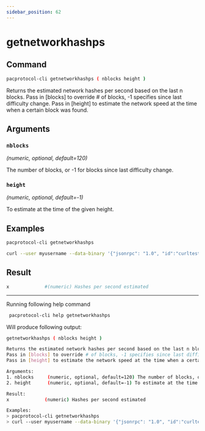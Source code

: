 ```yaml
---
sidebar_position: 62
---
```


# getnetworkhashps
## Command

```bash
pacprotocol-cli getnetworkhashps ( nblocks height )
```

Returns the estimated network hashes per second based on the last n blocks.
Pass in [blocks] to override # of blocks, -1 specifies since last difficulty change.
Pass in [height] to estimate the network speed at the time when a certain block was found.



## Arguments

### `nblocks` 
*(numeric, optional, default=120)*

The number of blocks, or -1 for blocks since last difficulty change.


### `height` 
*(numeric, optional, default=-1)*

To estimate at the time of the given height.


## Examples
```bash
pacprotocol-cli getnetworkhashps 
```

```bash
curl --user myusername --data-binary '{"jsonrpc": "1.0", "id":"curltest", "method": "getnetworkhashps", "params": [] }' -H 'content-type: text/plain;' http://127.0.0.1:1111/
```
## Result
```bash
x             #(numeric) Hashes per second estimated
```


___

Running following help command
```bash
 pacprotocol-cli help getnetworkhashps
```
Will produce following output:


```bash
getnetworkhashps ( nblocks height )

Returns the estimated network hashes per second based on the last n blocks.
Pass in [blocks] to override # of blocks, -1 specifies since last difficulty change.
Pass in [height] to estimate the network speed at the time when a certain block was found.

Arguments:
1. nblocks     (numeric, optional, default=120) The number of blocks, or -1 for blocks since last difficulty change.
2. height      (numeric, optional, default=-1) To estimate at the time of the given height.

Result:
x             (numeric) Hashes per second estimated

Examples:
> pacprotocol-cli getnetworkhashps 
> curl --user myusername --data-binary '{"jsonrpc": "1.0", "id":"curltest", "method": "getnetworkhashps", "params": [] }' -H 'content-type: text/plain;' http://127.0.0.1:1111/

```

